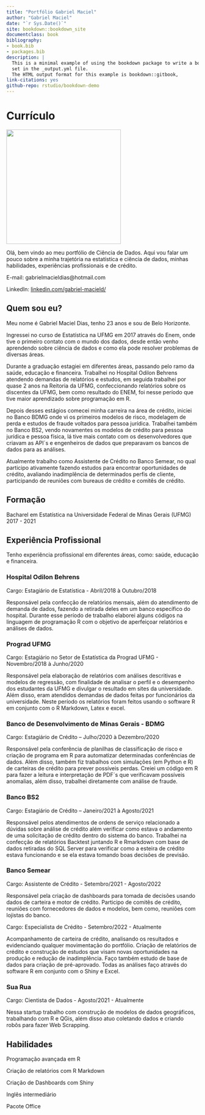 ```yaml
--- 
title: "Portfólio Gabriel Maciel"
author: "Gabriel Maciel"
date: "`r Sys.Date()`"
site: bookdown::bookdown_site
documentclass: book
bibliography:
- book.bib
- packages.bib
description: |
  This is a minimal example of using the bookdown package to write a book.
  set in the _output.yml file.
  The HTML output format for this example is bookdown::gitbook,
link-citations: yes
github-repo: rstudio/bookdown-demo
---
```


# Currículo

![](C:/Users/gabri/Documents/Projetos/Portfolio/Gabriel Maciel.jpeg){width=300px}

Olá, bem vindo ao meu portfólio de Ciência de Dados. Aqui vou falar um pouco sobre a minha trajetória na estatística e ciência de dados, minhas habilidades, experiências profissionais e de crédito.

E-mail: gabrielmacieldias@hotmail.com

LinkedIn: [linkedin.com/gabriel-macield/](https://www.linkedin.com/in/gabriel-macield/)

## Quem sou eu?

Meu nome é Gabriel Maciel Dias, tenho 23 anos e sou de Belo Horizonte.

Ingressei no curso de Estatística na UFMG em 2017 através do Enem, onde tive o primeiro contato com o mundo dos dados, desde então venho aprendendo sobre ciência de dados e como ela pode resolver problemas de diversas áreas.

Durante a graduação estagiei em diferentes áreas, passando pelo ramo da saúde, educação e financeira. Trabalhei no Hospital Odilon Behrens atendendo demandas de relatórios e estudos, em seguida trabalhei por quase 2 anos na Reitoria da UFMG, confeccionando relatórios sobre os discentes da UFMG, bem como resultado do ENEM, foi nesse período que tive maior aprendizado sobre programação em R.

Depois desses estágios comecei minha carreira na área de crédito, iniciei no Banco BDMG onde vi os primeiros modelos de risco, modelagem de perda e estudos de fraude voltados para pessoa jurídica. Trabalhei também no Banco BS2, vendo novamentes os modelos de crédito para pessoa jurídica e pessoa física, lá tive mais contato com os desenvolvedores que criavam as API´s e engenheiros de dados que preparavam os bancos de dados para as análises.

Atualmente trabalho como Assistente de Crédito no Banco Semear, no qual participo ativamente fazendo estudos para encontrar oportunidades de crédito, avaliando inadimplência de determinados perfis de cliente, participando de reuniões com bureaus de crédito e comitês de crédito. 

## Formação

Bacharel em Estatística na Universidade Federal de Minas Gerais (UFMG) 2017 - 2021

## Experiência Profissional

Tenho experiência profissional em diferentes áreas, como: saúde, educação e financeira.

### Hospital Odilon Behrens

Cargo: Estagiário de Estatística - Abril/2018 à Outubro/2018

Responsável pela confecção de relatórios mensais, além do atendimento de demanda de dados, fazendo a retirada  deles em um banco específico do hospital. Durante esse período de trabalho elaborei alguns códigos na linguagem de programação R com o objetivo de aperfeiçoar relatórios e análises de dados.

### Prograd UFMG

Cargo: Estagiário no Setor de Estatística da Prograd UFMG - Novembro/2018 à Junho/2020

Responsável pela elaboração de relatórios com análises descritivas e modelos de regressão, com finalidade de  analisar o perfil e o desempenho dos estudantes da UFMG e divulgar o resultado em sites da universidade. Além  disso, eram atendidos demandas de dados feitas por funcionários da universidade. Neste período os relatórios foram feitos usando o software R em conjunto com o R Markdown, Latex e excel.

### Banco de Desenvolvimento de Minas Gerais - BDMG

Cargo: Estagiário de Crédito – Julho/2020 à Dezembro/2020

Responsável pela conferência de planilhas de classificação de risco e criação de programa em R para automatizar determinadas conferências de dados. Além disso, também fiz trabalhos com simulações (em Python e R) de  carteiras de crédito para prever possíveis perdas. Creiei um código em R para fazer a leitura e interpretação de PDF´s que verificavam possíveis anomalias, além disso, trabalhei diretamente com análise de fraude.

### Banco BS2

Cargo: Estagiário de Crédito – Janeiro/2021 à Agosto/2021

Responsável pelos atendimentos de ordens de serviço relacionado a dúvidas sobre análise de crédito além verificar  como estava o andamento de uma solicitação de crédito dentro do sistema do banco. Trabalhei na confecção de relatórios Backtest juntando R e Rmarkdown com base de dados retiradas do SQL Server para verificar como a esteira de crédito estava funcionando e se ela estava tomando boas decisões de previsão.

### Banco Semear

Cargo: Assistente de Crédito - Setembro/2021 - Agosto/2022

Responsável pela criação de dashboards para tomada de decisões usando dados de carteira e motor de crédito. Participo de comitês de crédito, reuniões com fornecedores de dados e modelos, bem como, reuniões com lojistas do banco.

Cargo: Especialista de Crédito - Setembro/2022 - Atualmente

Acompanhamento de carteira de crédito, analisando os resultados e evidenciando qualquer movimentação do portfólio. Criação de relatórios de crédito e construção de estudos que visam novas oportunidades na produção e redução de inadimplência. Faço também estudo de base de dados para criação de pré-aprovado.
Todas as análises faço através do software R em conjunto com o Shiny e Excel.

### Sua Rua

Cargo: Cientista de Dados - Agosto/2021 - Atualmente

Nessa startup trabalho com construção de modelos de dados geográficos, trabalhando com R e QGis, além disso atuo coletando dados e criando robôs para fazer Web Scrapping.

## Habilidades

Programação avançada em R

Criação de relatórios com R Markdown

Criação de Dashboards com Shiny

Inglês intermediário

Pacote Office


